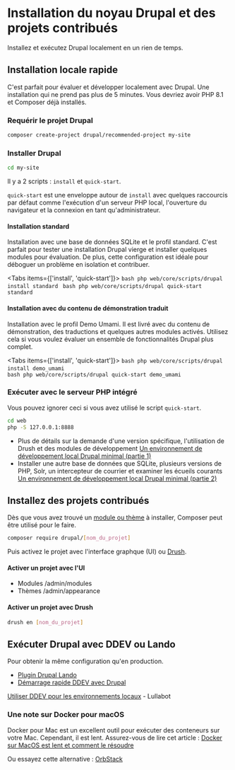 
# Installation du noyau Drupal et des projets contribués

Installez et exécutez Drupal localement en un rien de temps.

## Installation locale rapide

C'est parfait pour évaluer et développer localement avec Drupal.
Une installation qui ne prend pas plus de 5 minutes. Vous devriez avoir PHP 8.1 et Composer déjà installés.

<Steps>

### Requérir le projet Drupal

```bash
composer create-project drupal/recommended-project my-site
```

### Installer Drupal

```bash
cd my-site
```

Il y a 2 scripts : `install` et `quick-start`.

`quick-start` est une enveloppe autour de `install` avec quelques raccourcis par défaut comme l'exécution d'un serveur PHP local, l'ouverture du navigateur et la connexion en tant qu'administrateur.

#### Installation standard

Installation avec une base de données SQLite et le profil standard.
C'est parfait pour tester une installation Drupal vierge et installer quelques modules pour évaluation.
De plus, cette configuration est idéale pour déboguer un problème en isolation et contribuer.

<Tabs items={['install', 'quick-start']}>
  <Tab>
    ```bash
    php web/core/scripts/drupal install standard
    ```
  </Tab>
  <Tab>
    ```bash
    php web/core/scripts/drupal quick-start standard
    ```
  </Tab>
</Tabs>  

#### Installation avec du contenu de démonstration traduit

Installation avec le profil Demo Umami.
Il est livré avec du contenu de démonstration, des traductions et quelques autres modules activés. Utilisez cela si vous voulez évaluer un ensemble de fonctionnalités Drupal plus complet.

<Tabs items={['install', 'quick-start']}>
  <Tab>
    ```bash
    php web/core/scripts/drupal install demo_umami
    ```
  </Tab>
  <Tab>    
    ```bash
    php web/core/scripts/drupal quick-start demo_umami
    ```
  </Tab>
</Tabs>

### Exécuter avec le serveur PHP intégré

Vous pouvez ignorer ceci si vous avez utilisé le script `quick-start`.

```bash
cd web
php -S 127.0.0.1:8888
```
</Steps>

* Plus de détails sur la demande d'une version spécifique, l'utilisation de Drush et des modules de développement
[Un environnement de développement local Drupal minimal (partie 1)](https://colorfield.dev/blog/minimal-drupal-9-local-development-environment)
* Installer une autre base de données que SQLite, plusieurs versions de PHP, Solr, un intercepteur de courrier et examiner les écueils courants
[Un environnement de développement local Drupal minimal (partie 2)](https://colorfield.dev/blog/minimal-and-fast-drupal-environment-part-2)

## Installez des projets contribués

Dès que vous avez trouvé un [module ou thème](/build/modules-themes-distributions) à installer, Composer peut être utilisé pour le faire.

```bash
composer require drupal/[nom_du_projet]
```
Puis activez le projet avec l'interface graphque (UI) ou [Drush](/develop/toolkit-for-drupal-developers#drush-cli).

#### Activer un projet avec l'UI

- Modules /admin/modules
- Thèmes /admin/appearance

#### Activer un projet avec Drush

```bash
drush en [nom_du_projet]
```

## Exécuter Drupal avec DDEV ou Lando

Pour obtenir la même configuration qu'en production.

- [Plugin Drupal Lando](https://docs.lando.dev/drupal/)
- [Démarrage rapide DDEV avec Drupal](https://ddev.readthedocs.io/en/latest/users/quickstart/#drupal)

[Utiliser DDEV pour les environnements locaux](https://architecture.lullabot.com/adr/20211207-ddev-locals/) - Lullabot

### Une note sur Docker pour macOS

Docker pour Mac est un excellent outil pour exécuter des conteneurs sur votre Mac.
Cependant, il est lent. Assurez-vous de lire cet article :
[Docker sur MacOS est lent et comment le résoudre](https://www.paolomainardi.com/posts/docker-performance-macos/)

Ou essayez cette alternative : [OrbStack](https://orbstack.dev/)